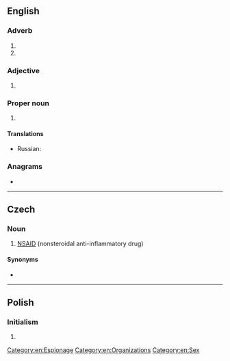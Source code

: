 {{also|nsa|-nsa|-nsä}}
==English==

===Adverb===
{{en-adv|-}}

# {{initialism of|no strings attached|lang=en}}
# {{initialism of|no [[sugar]] [[add]]ed|lang=en}}

===Adjective===
{{en-adj|-}}

# {{initialism of|[[not]] [[sexually]] [[active]]|lang=en}}

===Proper noun===
{{en-proper noun}}

# {{lb|en|government|US}} {{initialism of|w:National Security Agency|National Security Agency|lang=en}}

====Translations====
{{trans-top|initialism: National Security Agency}}
* Russian: {{t+|ru|АНБ|n}}
{{trans-mid}}
{{trans-bottom}}

===Anagrams===
* {{anagrams|en|a=ans|-san|ANS|NAS|NAs|SAN|SAn|San|ans|ans.|san}}

[[Category:en:Espionage]]
[[Category:en:Organizations]]
[[Category:en:Sex]]

----

==Czech==

===Noun===
{{head|cs|noun}}

# [[NSAID]] (nonsteroidal anti-inflammatory drug)

====Synonyms====
* {{l|cs|nesteroidní antiflogistikum}}

----

==Polish==

===Initialism===
{{head|pl|initialism|g=m}}

# {{initialism of|w:Supreme Administrative Court of Poland|Naczelny Sąd Administracyjny|lang=pl}}